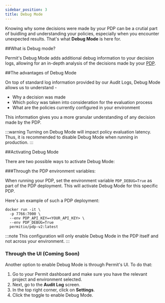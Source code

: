 ```yaml
---
sidebar_position: 3
title: Debug Mode
---
```


Knowing why some decisions were made by your PDP can be a crutial part of buidling and understanding your policies, especially when you encounter unexpected results.
That's what **Debug Mode** is here for.

##What is Debug mode?

Permit's Debug Mode adds additional debug information to your decision logs, allowing for an in-depth analysis of the decisions made by your [PDP](/concepts/pdp).

##The advantages of Debug Mode

On top of standard log information provided by our Audit Logs, Debug Mode allows us to understand -

- Why a decision was made
- Which policy was taken into consideration for the evaluation process
- What are the policies currently configured in your environment

This information gives you a more granular understanding of any decision made by the PDP.

:::warning
Turning on Debug Mode will impact policy evaluation latency. Thus, it is recommended to disable Debug Mode when running in production.
:::

##Activating Debug Mode

There are two possible ways to activate Debug Mode:

###Through the PDP environment variables:

When running your PDP, set the environment variable `PDP_DEBUG=True` as part of the PDP deployment.
This will activate Debug Mode for this specific PDP.

Here's an example of such a PDP deployment:

```
docker run -it \
  -p 7766:7000 \
  --env PDP_API_KEY=<YOUR_API_KEY> \
  --env PDP_DEBUG=True
  permitio/pdp-v2:latest
```

:::note
This configuration will only enable Debug Mode in the PDP itself and not across your environment.
:::

### Through the UI (Coming Soon)

Another option to enable Debug Mode is through Permit's UI. To do that:

1. Go to your Permit dashboard and make sure you have the relevant project and environment selected.
2. Next, go to the **Audit Log** screen.
3. In the top right corner, click on **Settings**.
4. Click the toggle to enable Debug Mode.
